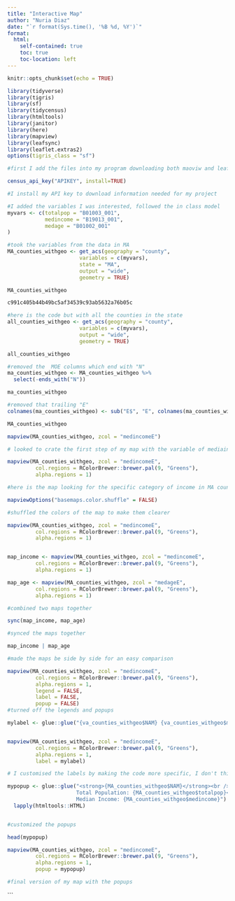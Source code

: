 ```yaml
---
title: "Interactive Map"
author: "Nuria Diaz"
date: "`r format(Sys.time(), '%B %d, %Y')`"
format:
  html:
    self-contained: true
    toc: true
    toc-location: left
---
```


```r
knitr::opts_chunk$set(echo = TRUE)

library(tidyverse)
library(tigris)
library(sf)
library(tidycensus)
library(htmltools)
library(janitor)
library(here)
library(mapview)
library(leafsync)
library(leaflet.extras2)
options(tigris_class = "sf")

#first I add the files into my program downloading both maoviw and leaflet.extras2 to run my code 

```



```r

census_api_key("APIKEY", install=TRUE)

#I install my API key to download information needed for my project 
```

```r
#I added the variables I was interested, followed the in class model 
myvars <- c(totalpop = "B01003_001",
            medincome = "B19013_001",
            medage = "B01002_001"
)
```


```r
#took the variables from the data in MA 
MA_counties_withgeo <- get_acs(geography = "county",
                       variables = c(myvars),
                       state = "MA",
                       output = "wide",
                       geometry = TRUE)

MA_counties_withgeo

c991c405b44b49bc5af34539c93ab5632a76b05c
```

```r
#here is the code but with all the counties in the state 
all_counties_withgeo <- get_acs(geography = "county",
                       variables = c(myvars),
                       output = "wide",
                       geometry = TRUE)

all_counties_withgeo
```

```r
#removed the  MOE columns which end with "N"
ma_counties_withgeo <- MA_counties_withgeo %>%
  select(-ends_with("N"))

ma_counties_withgeo
```

```r
#removed that trailing "E"
colnames(ma_counties_withgeo) <- sub("E$", "E", colnames(ma_counties_withgeo)) 

MA_counties_withgeo
```


```r

mapview(MA_counties_withgeo, zcol = "medincomeE")

# looked to crate the first step of my map with the variable of mediaincome 

```

```r

mapview(MA_counties_withgeo, zcol = "medincomeE", 
         col.regions = RColorBrewer::brewer.pal(9, "Greens"), 
         alpha.regions = 1)

#here is the map looking for the specific category of income in MA counties and customized the colors the map would use. 

```

```r

mapviewOptions("basemaps.color.shuffle" = FALSE)

#shuffled the colors of the map to make them clearer
```


```r

mapview(MA_counties_withgeo, zcol = "medincomeE", 
         col.regions = RColorBrewer::brewer.pal(9, "Greens"), 
         alpha.regions = 1)



```


```r

map_income <- mapview(MA_counties_withgeo, zcol = "medincomeE", 
         col.regions = RColorBrewer::brewer.pal(9, "Greens"), 
         alpha.regions = 1)

map_age <- mapview(MA_counties_withgeo, zcol = "medageE", 
         col.regions = RColorBrewer::brewer.pal(9, "Greens"), 
         alpha.regions = 1)

#combined two maps together 
```


```r

sync(map_income, map_age)

#synced the maps together 
```


```r

map_income | map_age

#made the maps be side by side for an easy comparison 
```


```r

mapview(MA_counties_withgeo, zcol = "medincomeE", 
         col.regions = RColorBrewer::brewer.pal(9, "Greens"), 
         alpha.regions = 1,
         legend = FALSE, 
         label = FALSE, 
         popup = FALSE)
#turned off the legends and popups 

```


```r

mylabel <- glue::glue("{va_counties_withgeo$NAM} {va_counties_withgeo$medincome}")


mapview(MA_counties_withgeo, zcol = "medincomeE", 
         col.regions = RColorBrewer::brewer.pal(9, "Greens"), 
         alpha.regions = 1,
         label = mylabel)

# I customised the labels by making the code more specific, I don't think it worked 
```


```r
mypopup <- glue::glue("<strong>{MA_counties_withgeo$NAM}</strong><br />
                      Total Population: {MA_counties_withgeo$totalpop}<br />
                      Median Income: {MA_counties_withgeo$medincome}") %>% 
  lapply(htmltools::HTML)


#customized the popups 
```


```r

head(mypopup)


```


```r

mapview(MA_counties_withgeo, zcol = "medincomeE", 
         col.regions = RColorBrewer::brewer.pal(9, "Greens"), 
         alpha.regions = 1,
         popup = mypopup)

#final version of my map with the popups 

```




```
